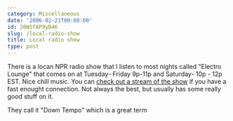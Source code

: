 ```yaml
---
category: Miscellaneous
date: '2006-02-21T00:00:00'
id: 20WSfAP9yB4K
slug: /local-radio-show
title: Local radio show
type: post
---
```


There is a locan NPR radio show that I listen to most nights called
"Electro Lounge" that comes on at Tuesday- Friday 9p-11p and
Saturday- 10p - 12p EST. Nice chill music. You can
[check out a stream of the show](http://www.wjct.org/streams_index.htm)
if you have a fast enought connection. Not always the best, but
usually has some really good stuff on it.

They call it "Down Tempo" which is a great term